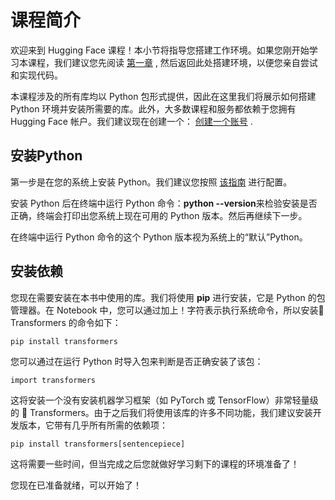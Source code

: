 # 课程简介 

欢迎来到 Hugging Face 课程！本小节将指导您搭建工作环境。如果您刚开始学习本课程，我们建议您先阅读 [第一章](/course/chapter1) , 然后返回此处搭建环境，以便您亲自尝试和实现代码。

本课程涉及的所有库均以 Python 包形式提供，因此在这里我们将展示如何搭建 Python 环境并安装所需要的库。此外，大多数课程和服务都依赖于您拥有 Hugging Face 帐户。我们建议现在创建一个： [创建一个账号](https://huggingface.co/join) .

## 安装Python 

第一步是在您的系统上安装 Python。我们建议您按照 [该指南](https://realpython.com/installing-python/) 进行配置。

安装 Python 后在终端中运行 Python 命令：**python --version**来检验安装是否正确，终端会打印出您系统上现在可用的 Python 版本。然后再继续下一步。

在终端中运行 Python 命令的这个 Python 版本视为系统上的“默认”Python。

## 安装依赖 

您现在需要安装在本书中使用的库。我们将使用 **pip** 进行安装，它是 Python 的包管理器。在 Notebook 中，您可以通过加上！字符表示执行系统命令，所以安装🤗 Transformers 的命令如下：

```
pip install transformers
```

您可以通过在运行 Python 时导入包来判断是否正确安装了该包：

```
import transformers
```

这将安装一个没有安装机器学习框架（如 PyTorch 或 TensorFlow）非常轻量级的 🤗 Transformers。由于之后我们将使用该库的许多不同功能，我们建议安装开发版本，它带有几乎所有所需的依赖项：

```
pip install transformers[sentencepiece]
```

这将需要一些时间，但当完成之后您就做好学习剩下的课程的环境准备了！

您现在已准备就绪，可以开始了！
